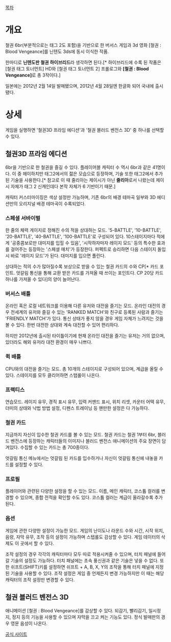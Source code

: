 [[목차]]
= 개요 =

철권 6br(부분적으로는 태그 2도 포함)을 기반으로 한 버서스 게임과 3d 영화 [철권 : Blood Vengeance]를 닌텐도 3ds에 동시 이식한 작품.

한마디로 '''닌텐도판 철권 하이브리드'''라 생각하면 된다.[* 하이브리드에 수록 된 작품은 [철권 태그 토너먼트] HD와 [철권 태그 토너먼트 2] 프롤로그와 '''[철권 : Blood Vengeance]'''로 총 3작이다.] 

일본에는 2012년 2월 14일 발매됐으며, 2012년 4월 28일엔 한글화 되어 국내에 출시됐다.


= 상세 =
게임을 실행하면 '철권3D 프라임 에디션'과 '철권 블러드 벤전스 3D' 중 하나를 선택할 수 있다. 

== 철권3D 프라임 에디션 ==
6br을 기반으로 한 철권을 즐길 수 있다. 플레이어블 캐릭터 수 역시 6br과 같은 41명이다. 이 중 헤이하치만 태그2에서의 젊은 모습으로 등장하며, 기술 또한 태그2에서 추가된 기술을 사용한다.[* 참고로 이 때 줄리아는 제이시가 아닌 '''줄리아'''로서 나왔는데 제이시 자체가 태그 2 신캐인데다 본작 자체가 6 기반이기 때문.]

캐릭터 커스터마이징은 색상 설정만 가능하며, 기존 6br의 배경 테마곡 일부와 3D 에디션만의 오리지널 배경 테마곡이 수록되었다.

=== 스페셜 서바이벌 ===
한 줄의 체력 게이지로 정해진 수의 적을 상대하는 모드. '5-BATTLE', '10-BATTLE', '20-BATTLE', '40-BATTLE', '100-BATTLE'로 구성되어 있다. 10스테이지마다 적에게 '공중콤보로만 대미지를 입힐 수 있음', '시작하자마자 레이지 모드' 등의 특수한 효과를 걸어주는 등장하는 '스페셜 매치'가 등장한다. 퍼펙트로 승리하면 다음 스테이지 돌입 시 바로 '레이지 모드'가 된다. 대미지를 입으면 풀린다. 

상대하는 적의 수가 많아질수록 보상으로 받을 수 있는 철권 카드의 수와 CP[* 카드 포인트. 엇갈림 통신을 통해 교환 받은 카드를 가져올 때 쓰이는 포인트다. CP 20당 카드 하나를 가져올 수 있다]의 양이 늘어난다.

=== 버서스 배틀 ===
온라인 혹은 로컬 네트워크를 이용해 다른 유저와 대전을 즐기는 모드. 온라인 대전의 경우 전세계의 유저와 즐길 수 있는 'RANKED MATCH'와 친구로 등록된 사람과 즐기는 'FRIENDLY MATCH'가 있다. 통신 상태가 좋지 않을 경우 게임 자체가 느려지는 것을 볼 수 있다. 한번 대전한 상대와 계속 대전할 수 있어 편리하다. 

하지만 2012년에 출시된 타이틀이기에 현재 온라인 대전을 즐기는 유저는 거의 없으며, 있더라도 해외 유저라 대전 환경이 매우 나쁘다.

=== 퀵 배틀 ===
CPU와의 대전을 즐기는 모드. 총 10개의 스테이지로 구성되어 있으며, 계급을 올릴 수 있다. 스테이지를 모두 클리어하면 스탭롤이 나온다.

=== 프랙티스 ===
연습모드. 레이지 유무, 경직 표시 유무, 입력 커맨드 표시, 위치 리셋, 카운터 어택 유무, 더미의 상태와 낙법 방법 설정, 디펜스 트레이닝 등 왠만한 설정은 다 가능하다.

=== 철권 카드 ===
지금까지 자신이 입수한 철권 카드를 볼 수 있는 모드. 철권 카드는 철권 1부터 6br, 블러드 벤전스에 등장하는 캐릭터들의 이미지나 블러드 벤전스 애니메이션의 주요 장면이 담겨있다. 수집할 수 있는 카드는 총 700종이다.

엇갈림 통신 메뉴에서는 엇갈림 된 카드를 입수하거나 자신이 엇갈림 통신에 내놓을 카드를 설정할 수 있다.

=== 프로필 ===
플레이어와 관련된 다양한 설정을 할 수 있는 모드. 이름, 메인 캐릭터, 코스튬 컬러를 변경할 수 있으며, 종합 전적을 확인할 수도 있다. 코스튬 컬러는 계급이 올라갈수록 추가된다.

=== 옵션 ===
게임에 관한 다양한 설정이 가능한 모드. 게임의 난이도나 라운드 수와 시간, 시작 위치, 음량, 자막 유무, 조작 등의 설정이 가능하며 스텝롤도 감상할 수 있다. 게임 데이터의 삭제도 이 곳에서 할 수 있다.

조작 설정의 경우 각각의 캐릭터마다 모두 따로 적용시켜줄 수 있으며, 터치 패널에 들어갈 기술의 설정도 가능하다. 터치 패널에는 초속 풍신권과 같은 기술은 넣을 수 없다. 또한 쉬프트(SHIFT)키를 설정하면 쉬프트 + A, B, X, Y의 조작을 통해 터치 패널에 지정된 기술을 사용할 수 있다. 조작 설정은 게임 중 언제든지 변경 가능하지만 이 때는 해당 캐릭터의 조작 설정만 변경할 수 있다.


== 철권 블러드 벤전스 3D ==
애니메이션 [철권 : Blood Vengeance]를 감상할 수 있다. 되감기, 빨리감기, 일시정지, 정지 등의 기능을 사용할 수 있으며 자막을 끄고 켜는 기능도 있다. 정식 발매판의 경우 영문 음성이 나온다.


[http://www.tekken-official.jp/tk3ds/index.html 공식 사이트]
